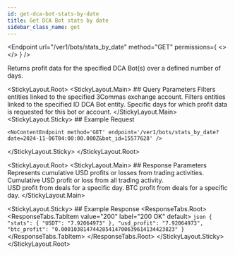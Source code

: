 ```yaml
---
id: get-dca-bot-stats-by-date
title: Get DCA Bot stats by date
sidebar_class_name: get
---
```



<Endpoint
  url="/ver1/bots/stats_by_date"
  method="GET"
  permissions={
    <>
      <Permission title="Permission" description="BOTS_READ" />
      <Permission title="Security" description="SIGNED" />
    </>
  }
/>

Returns profit data for the specified DCA Bot(s) over a defined number of days.

<Separator />

<StickyLayout.Root>
   <StickyLayout.Main>
    ## Query Parameters
    <ApiParam name='account_id' type='integer' id="account_id">
      Filters entities linked to the specified 3Commas exchange account.
    </ApiParam>
    <ApiParam name='bot_id' type='integer' id="bot_id">
      Filters entities linked to the specified ID DCA Bot entity.
    </ApiParam>
    <ApiParam name='date' type='string' id="date" required>
      Specific days for which profit data is requested for this bot or account.
    </ApiParam>
  </StickyLayout.Main>
  <StickyLayout.Sticky>
    ## Example Request

    <NoContentEndpoint method='GET' endpoint='/ver1/bots/stats_by_date?date=2024-11-06T04:00:00.000Z&bot_id=15577628' />

  </StickyLayout.Sticky>
</StickyLayout.Root>

<StickyLayout.Root>
   <StickyLayout.Main>
      ## Response Parameters
      <ApiParam name='profits_in_usd' type='object' id="profits_in_usd">
          Represents cumulative USD profits or losses from trading activities.
          <CollapsibleNestedParams>
            <ApiParam name='USDT' type="string">
                Cumulative USD profit or loss from all trading activity.
            </ApiParam>    
        </CollapsibleNestedParams>
      </ApiParam>
      <ApiParam name='usd_profit' type='string' id="usd_profit">
      USD profit from deals for a specific day.
      </ApiParam>
      <ApiParam name='btc_profit' type='string' id="btc_profit">
      BTC profit from deals for a specific day.
      </ApiParam>
    </StickyLayout.Main>

  <StickyLayout.Sticky>
    ## Example Response
    <ResponseTabs.Root>
      <ResponseTabs.TabItem value="200" label="200 OK" default>
          ```json
          {
            "stats": {
              "USDT": "7.92064973"
            },
            "usd_profit": "7.92064973",
            "btc_profit": "0.000103814744285414700639614134423823"
          }
          ```
        </ResponseTabs.TabItem>
    </ResponseTabs.Root>
   </StickyLayout.Sticky>
</StickyLayout.Root>